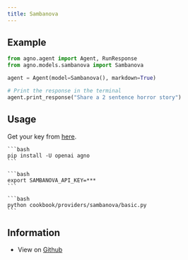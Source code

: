 ```yaml
---
title: Sambanova
---
```


## Example

<CodeGroup>

```python agent.py
from agno.agent import Agent, RunResponse
from agno.models.sambanova import Sambanova

agent = Agent(model=Sambanova(), markdown=True)

# Print the response in the terminal
agent.print_response("Share a 2 sentence horror story")
```

</CodeGroup>

## Usage

Get your key from [here](https://cloud.sambanova.ai/apis).

<Steps>
  <Snippet file="create-venv-step.mdx" />

  <Step title="Install libraries">

    ```bash
    pip install -U openai agno
    ```

  </Step>

  <Step title="Export `SAMBANOVA_API_KEY`">

    ```bash
    export SAMBANOVA_API_KEY=***
    ```

  </Step>

  <Step title="Run Sambanova Agent">

    ```bash
    python cookbook/providers/sambanova/basic.py
    ```

  </Step>

  </Steps>

## Information

- View on [Github](https://github.com/phidatahq/agno/tree/main/cookbook/providers/sambanova/basic.py)
